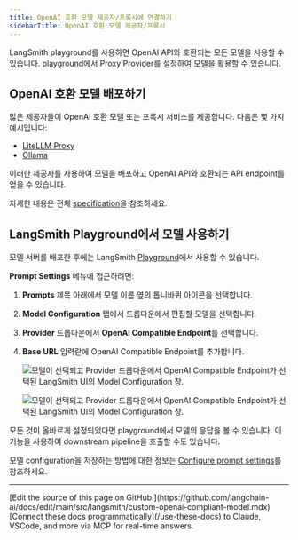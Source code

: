 ```yaml
---
title: OpenAI 호환 모델 제공자/프록시에 연결하기
sidebarTitle: OpenAI 호환 모델 제공자/프록시
---
```


LangSmith playground를 사용하면 OpenAI API와 호환되는 모든 모델을 사용할 수 있습니다. playground에서 Proxy Provider를 설정하여 모델을 활용할 수 있습니다.

## OpenAI 호환 모델 배포하기

많은 제공자들이 OpenAI 호환 모델 또는 프록시 서비스를 제공합니다. 다음은 몇 가지 예시입니다:

* [LiteLLM Proxy](https://github.com/BerriAI/litellm?tab=readme-ov-file#quick-start-proxy---cli)
* [Ollama](https://ollama.com/)

이러한 제공자를 사용하여 모델을 배포하고 OpenAI API와 호환되는 API endpoint를 얻을 수 있습니다.

자세한 내용은 전체 [specification](https://platform.openai.com/docs/api-reference/chat)을 참조하세요.

## LangSmith Playground에서 모델 사용하기

모델 서버를 배포한 후에는 LangSmith [Playground](/langsmith/prompt-engineering-concepts#prompt-playground)에서 사용할 수 있습니다.

**Prompt Settings** 메뉴에 접근하려면:

1. **Prompts** 제목 아래에서 모델 이름 옆의 톱니바퀴 <Icon icon="gear" iconType="solid" /> 아이콘을 선택합니다.
1. **Model Configuration** 탭에서 드롭다운에서 편집할 모델을 선택합니다.
1. **Provider** 드롭다운에서 **OpenAI Compatible Endpoint**를 선택합니다.
1. **Base URL** 입력란에 OpenAI Compatible Endpoint를 추가합니다.

    <div style={{ textAlign: 'center' }}>
    <img
        className="block dark:hidden"
        src="/langsmith/images/openai-compatible-endpoint.png"
        alt="모델이 선택되고 Provider 드롭다운에서 OpenAI Compatible Endpoint가 선택된 LangSmith UI의 Model Configuration 창."
    />

    <img
        className="hidden dark:block"
        src="/langsmith/images/openai-compatible-endpoint-dark.png"
        alt="모델이 선택되고 Provider 드롭다운에서 OpenAI Compatible Endpoint가 선택된 LangSmith UI의 Model Configuration 창."
    />
    </div>

모든 것이 올바르게 설정되었다면 playground에서 모델의 응답을 볼 수 있습니다. 이 기능을 사용하여 downstream pipeline을 호출할 수도 있습니다.

모델 configuration을 저장하는 방법에 대한 정보는 [Configure prompt settings](/langsmith/managing-model-configurations)를 참조하세요.

---

<Callout icon="pen-to-square" iconType="regular">
    [Edit the source of this page on GitHub.](https://github.com/langchain-ai/docs/edit/main/src/langsmith/custom-openai-compliant-model.mdx)
</Callout>
<Tip icon="terminal" iconType="regular">
    [Connect these docs programmatically](/use-these-docs) to Claude, VSCode, and more via MCP for    real-time answers.
</Tip>

